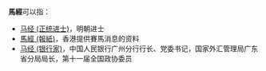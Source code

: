 '''馬經'''可以指：
* [[马经_(正统进士)|马经 (正统进士)]]，明朝进士
* [[馬經_(報紙)|馬經 (報紙)]]，香港提供賽馬消息的资料
* [[马经_(银行家)|马经 (银行家)]]，中国人民银行广州分行行长、党委书记，国家外汇管理局广东省分局局长，第十一届全国政协委员

{{disambig|cat=二字马姓人名消歧义|jing}}